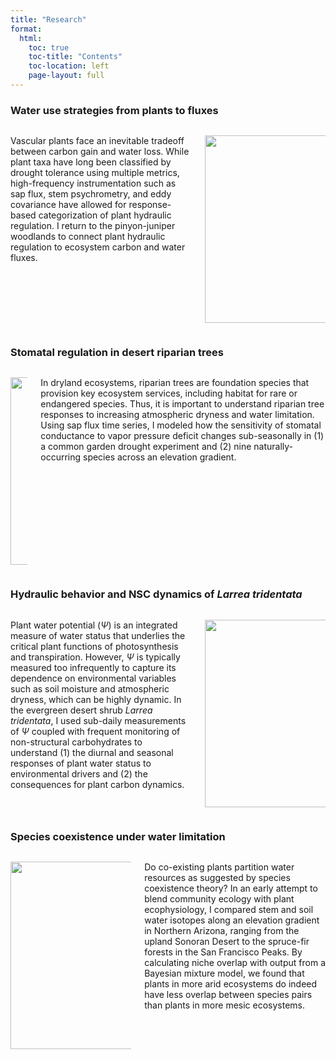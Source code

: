 ```yaml
---
title: "Research"
format:
  html:
    toc: true
    toc-title: "Contents"
    toc-location: left
    page-layout: full
---
```


### Water use strategies from plants to fluxes

::: columns
::: {.column width="60%"}
Vascular plants face an inevitable tradeoff between carbon gain and water loss. While plant taxa have long been classified by drought tolerance using multiple metrics, high-frequency instrumentation such as sap flux, stem psychrometry, and eddy covariance have allowed for response-based categorization of plant hydraulic regulation. I return to the pinyon-juniper woodlands to connect plant hydraulic regulation to ecosystem carbon and water fluxes.
:::

::: {.column width="40%"}
![](img/PJ_flux_psy.jpg){height="300px" fig-align="center"}
:::
:::

### Stomatal regulation in desert riparian trees

::: columns
::: {.column width="40%"}
![](img/cottonwood.jpg){width="300px"}
:::

::: {.column width="60%}
In dryland ecosystems, riparian trees are foundation species that provision key ecosystem services, including habitat for rare or endangered species. Thus, it is important to understand riparian tree responses to increasing atmospheric dryness and water limitation. Using sap flux time series, I modeled how the sensitivity of stomatal conductance to vapor pressure deficit changes sub-seasonally in (1) a common garden drought experiment and (2) nine naturally-occurring species across an elevation gradient.
:::
:::

### Hydraulic behavior and NSC dynamics of *Larrea tridentata*

::: columns
::: {.column width="60%"}
Plant water potential ($\Psi$) is an integrated measure of water status that underlies the critical plant functions of photosynthesis and transpiration. However, $\Psi$ is typically measured too infrequently to capture its dependence on environmental variables such as soil moisture and atmospheric dryness, which can be highly dynamic. In the evergreen desert shrub *Larrea tridentata*, I used sub-daily measurements of $\Psi$ coupled with frequent monitoring of non-structural carbohydrates to understand (1) the diurnal and seasonal responses of plant water status to environmental drivers and (2) the consequences for plant carbon dynamics.
:::

::: {.column width="40%"}
![](img/creosote.jpg){height="300px" fig-align="center"}
:::
:::

### Species coexistence under water limitation

::: columns
::: {.column width="40%"}
![](img/oaks.jpg){width="300px"}
:::

::: {.column width="60%"}
Do co-existing plants partition water resources as suggested by species coexistence theory? In an early attempt to blend community ecology with plant ecophysiology, I compared stem and soil water isotopes along an elevation gradient in Northern Arizona, ranging from the upland Sonoran Desert to the spruce-fir forests in the San Francisco Peaks. By calculating niche overlap with output from a Bayesian mixture model, we found that plants in more arid ecosystems do indeed have less overlap between species pairs than plants in more mesic ecosystems.
:::
:::
